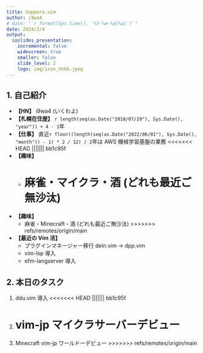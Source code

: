 ```yaml
---
title: Sapporo.vim
author: i9wa4
# date: "`r format(Sys.time(), '%Y-%m-%d(%a)')`"
date: 2024/2/4
output:
  ioslides_presentation:
    incremental: false
    widescreen: true
    smaller: false
    slide_level: 2
    logo: img/icon_hhkb.jpeg
---
```


<!-- # title -->
<!-- <div class="columns-2"> -->
<!-- </div>                  -->

## 1. 自己紹介

- **【HN】** i9wa4 (いくわよ)
- **【札幌在住歴】** `r length(seq(as.Date("2018/07/19"), Sys.Date(), "year")) + 4 - 1`年
- **【仕事】** 直近`r floor((length(seq(as.Date("2022/06/01"), Sys.Date(), "month")) - 1) * 2 / 12) / 2`年は AWS 機械学習基盤の業務
<<<<<<< HEAD
||||||| bb1c95f
- **【趣味】**
    - 麻雀・マイクラ・酒 (どれも最近ご無沙汰)
=======
- **【趣味】**
    - 麻雀・Minecraft・酒 (どれも最近ご無沙汰)
>>>>>>> refs/remotes/origin/main
- **【最近の Vim 活】**
    - プラグインマネージャー移行 dein.vim -> dpp.vim
    - vim-lsp 導入
    - efm-langserver 導入

## 2. 本日のタスク

1. ddu.vim 導入
<<<<<<< HEAD
||||||| bb1c95f
1. vim-jp マイクラサーバーデビュー
=======
1. Minecraft vim-jp ワールドーデビュー
>>>>>>> refs/remotes/origin/main
